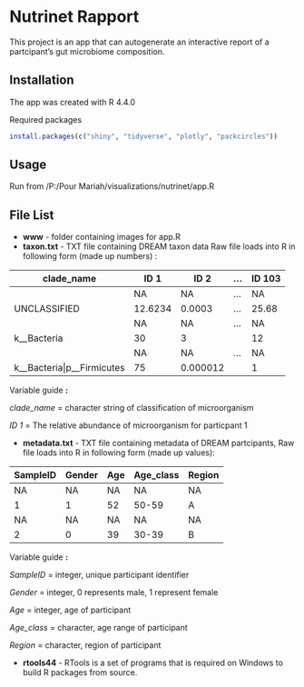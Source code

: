 # Nutrinet Rapport

This project is an app that can autogenerate an interactive report of a partcipant's gut microbiome composition.

## Installation

The app was created with R 4.4.0

Required packages

``` r
install.packages(c("shiny", "tidyverse", "plotly", "packcircles"))
```

## Usage

Run from /P:/Pour Mariah/visualizations/nutrinet/app.R

## File List

-   **www** - folder containing images for app.R
-   **taxon.txt** - TXT file containing DREAM taxon data Raw file loads into R in following form (made up numbers) :

| clade_name                     | ID 1    | ID 2     | ... | ID 103 |
|--------------------------------|---------|----------|-----|--------|
|                                | NA      | NA       | ... | NA     |
| UNCLASSIFIED                   | 12.6234 | 0.0003   | ... | 25.68  |
|                                | NA      | NA       | ... | NA     |
| k\_\_Bacteria                  | 30      | 3        |     | 12     |
|                                | NA      | NA       | ... | NA     |
| k\_\_Bacteria\|p\_\_Firmicutes | 75      | 0.000012 |     | 1      |

Variable guide **:**

*clade_name* = character string of classification of microorganism

*ID 1* = The relative abundance of microorganism for particpant 1

-   **metadata.txt** - TXT file containing metadata of DREAM partcipants, Raw file loads into R in following form (made up values):

| SampleID | Gender | Age | Age_class | Region |
|----------|--------|-----|-----------|--------|
| NA       | NA     | NA  | NA        | NA     |
| 1        | 1      | 52  | 50-59     | A      |
| NA       | NA     | NA  | NA        | NA     |
| 2        | 0      | 39  | 30-39     | B      |

Variable guide **:**

*SampleID* = integer, unique participant identifier

*Gender* = integer, 0 represents male, 1 represent female

*Age* = integer, age of participant

*Age_class* = character, age range of participant

*Region* = character, region of participant

-   **rtools44** - RTools is a set of programs that is required on Windows to build R packages from source.
